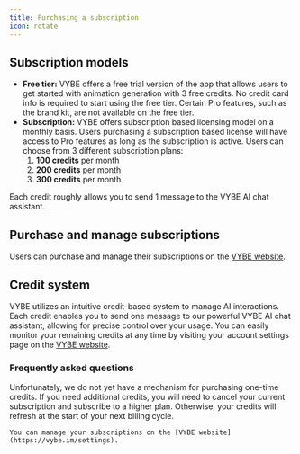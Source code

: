 ```yaml
---
title: Purchasing a subscription
icon: rotate
---
```


## Subscription models
* **Free tier:** VYBE offers a free trial version of the app that allows users to get started with animation generation with 3 free credits. 
No credit card info is required to start using the free tier. Certain Pro features, such as the brand kit, are not available on the free tier.
* **Subscription:** VYBE offers subscription based licensing model on a monthly basis. 
Users purchasing a subscription based license will have access to Pro features as long as the subscription is active. Users can choose from 3 different subscription plans:
  1. **100 credits** per month
  2. **200 credits** per month
  3. **300 credits** per month

<Info>Each credit roughly allows you to send 1 message to the VYBE AI chat assistant.</Info>

## Purchase and manage subscriptions

Users can purchase and manage their subscriptions on the [VYBE website](https://vybe.im/pricing).

## Credit system
VYBE utilizes an intuitive credit-based system to manage AI interactions. 
Each credit enables you to send one message to our powerful VYBE AI chat assistant, allowing for precise control over your usage. 
You can easily monitor your remaining credits at any time by visiting your account settings page on the [VYBE website](https://vybe.im/settings?tab=billing).


### Frequently asked questions
<AccordionGroup>
<Accordion title="I ran out of credits for this billing cycle. How do I purchase more?">
    Unfortunately, we do not yet have a mechanism for purchasing one-time credits. 
    If you need additional credits, you will need to cancel your current subscription and subscribe to a higher plan. 
    Otherwise, your credits will refresh at the start of your next billing cycle.

    
    You can manage your subscriptions on the [VYBE website](https://vybe.im/settings).
</Accordion>
</AccordionGroup>


